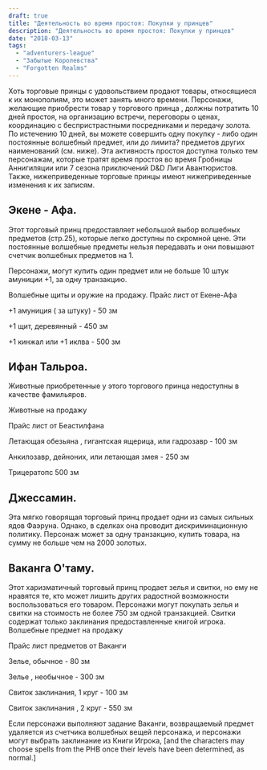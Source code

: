 ```yaml
---
draft: true
title: "Деятельность во время простоя: Покупки у принцев"
description: "Деятельность во время простоя: Покупки у принцев"
date: "2018-03-13"
tags:
  - "adventurers-league"
  - "Забытые Королевства"
  - "Forgotten Realms"
---
```


Хоть торговые принцы с удовольствием продают товары, относящиеся к их монополиям, это может занять много времени. Персонажи, желающие приобрести товар у торгового принца , должны потратить 10 дней простоя, на организацию встречи, переговоры о ценах, координацию с беспристрастными посредниками и передачу золота. По истечению 10 дней, вы можете совершить одну покупку - либо один постоянные волшебный предмет, или до лимита? предметов других наименований (см. ниже). Эта активность простоя доступна только тем персонажам, которые тратят время простоя во время Гробницы Аннигиляции или 7 сезона приключений D&D Лиги Авантюристов. Также, нижеприведенные торговые принцы имеют нижеприведенные изменения к их записям.

## **Экене - Афа.**

Этот торговый принц предоставляет небольшой выбор волшебных предметов (стр.25), которые легко доступны по скромной цене. Эти постоянные волшебные предметы нельзя передавать и они повышают счетчик волшебных предметов на 1.

Персонажи, могут купить один предмет или не больше 10 штук амуниции +1, за одну транзакцию.

Волшебные щиты и оружие на продажу. Прайс лист от Екене-Афа

+1 амуниция ( за штуку) - 50 зм

+1 щит, деревянный - 450 зм

+1 кинжал или +1 иклва - 500 зм

## **Ифан Тальроа.**

Животные приобретенные у этого торгового принца недоступны в качестве фамильяров.

Животные на продажу

Прайс лист от Беастилфана

Летающая обезьяна , гигантская ящерица, или гадрозавр - 100 зм

Анкилозавр, дейноних, или летающая змея - 250 зм

Трицератопс 500 зм

## **Джессамин.**

Эта мягко говорящая торговый принц продает одни из самых сильных ядов Фаэруна. Однако, в сделках она проводит дискриминационную политику. Персонаж может за одну транзакцию, купить товара, на сумму не больше чем на 2000 золотых.

## **Ваканга О'таму.**

Этот харизматичный торговый принц продает зелья и свитки, но ему не нравятся те, кто может лишить других радостной возможности воспользоваться его товаром. Персонажи могут покупать зелья и свитки на стоимость не более 750 зм одной транзакцией. Свитки содержат только заклинания предоставленные книгой игрока. Волшебные предмет на продажу

Прайс лист предметов от Ваканги

Зелье, обычное - 80 зм

Зелье , необычное - 300 зм

Свиток заклинания, 1 круг - 100 зм

Свиток заклинания , 2 круг - 550 зм

Если персонажи выполняют задание Ваканги, возвращаемый предмет удаляется из счетчика волшебных вещей персонажа, и персонажи могут выбрать заклинание из Книги Игрока, \[and the characters may choose spells from the PHB once their levels have been determined, as normal.\]
